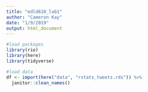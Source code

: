 ```yaml
---
title: "edld610_lab1"
author: "Cameron Kay"
date: "1/9/2019"
output: html_document
---
```


```r
#load packages
library(rio)
library(here)
library(tidyverse)

#load data
df <- import(here("data", "rstats_tweets.rds")) %>%
  janitor::clean_names()
```

